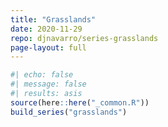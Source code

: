 ```yaml
---
title: "Grasslands"
date: 2020-11-29
repo: djnavarro/series-grasslands
page-layout: full
---
```

   
::: {.grid}
  
```r
#| echo: false
#| message: false
#| results: asis
source(here::here("_common.R"))
build_series("grasslands")
```
   
:::
   

